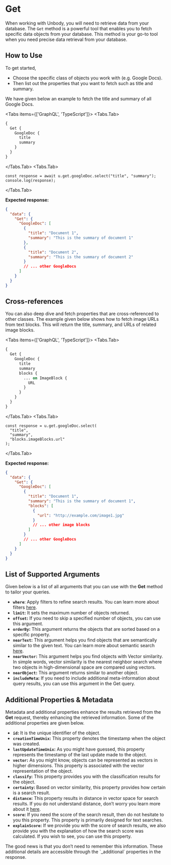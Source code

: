 
# Get

When working with Unbody, you will need to retrieve data from your database. The `Get` method is a powerful tool that enables you to fetch specific data objects from your database. This method is your go-to tool when you need precise data retrieval from your database.

## How to Use

To get started,

- Choose the specific class of objects you work with (e.g. Google Docs).
- Then list out the properties that you want to fetch such as title and summary.

We have given below an example to fetch the title and summary of all Google Docs.

<Tabs items={['GraphQL', 'TypeScript']}>
  <Tabs.Tab>
```graphql copy
{
  Get {
    GoogleDoc {
      title
      summary
    }
  }
}
```
  </Tabs.Tab>
  <Tabs.Tab>
```tsx copy
const response = await u.get.googleDoc.select("title", "summary");
console.log(response);
```
</Tabs.Tab>
</Tabs>

**Expected response:**

```json
{
  "data": {
    "Get": {
      "GoogleDoc": [
        {
          "title": "Document 1",
          "summary": "This is the summary of document 1"
        },
        {
          "title": "Document 2",
          "summary": "This is the summary of document 2"
        }
        // ... other GoogleDocs
      ]
    }
  }
}
```

## **Cross-references**

You can also deep dive and fetch properties that are cross-referenced to other classes. The example given below shows how to fetch image URLs from text blocks. This will return the title, summary, and URLs of related image blocks.

<Tabs items={['GraphQL', 'TypeScript']}>
  <Tabs.Tab>
```graphql copy
{
  Get {
    GoogleDoc {
      title
      summary
      blocks {
        ... on ImageBlock {
          URL
        }
      }
    }
  }
}
```
  </Tabs.Tab>
  <Tabs.Tab>
```tsx copy
const response = u.get.googleDoc.select(
  "title",
  "summary",
  "blocks.imageBlocks.url"
);
```
</Tabs.Tab>
</Tabs>

**Expected response:**

```json
{
  "data": {
    "Get": {
      "GoogleDoc": [
        {
          "title": "Document 1",
          "summary": "This is the summary of document 1",
          "blocks": [
            {
              "url": "http://example.com/image1.jpg"
            }
            // ... other image blocks
          ]
        }
        // ... other GoogleDocs
      ]
    }
  }
}
```

## **List of Supported Arguments**

Given below is a list of all arguments that you can use with the **Get** method to tailor your queries.

- **`where`**: Apply filters to refine search results. You can learn more about filters [here](/graphql-api/filters).
- **`limit`:** It sets the maximum number of objects returned.
- **`offset`:** If you need to skip a specified number of objects, you can use this argument.
- **`orderBy`:** This argument returns the objects that are sorted based on a specific property.
- **`nearText`:** This argument helps you find objects that are semantically similar to the given text. You can learn more about semantic search [here](/graphql-api/search/semantic-search).
- **`nearVector`:** This argument helps you find objects with Vector similarity. In simple words, vector similarity is the nearest neighbor search where two objects in high-dimensional space are compared using vectors.
- **`nearObject`:** This argument returns similar to another object.
- **`includeMeta`:** If you need to include additional meta-information about query results, you can use this argument in the Get query.

## **Additional Properties & Metadata**

Metadata and additional properties enhance the results retrieved from the **Get** request, thereby enhancing the retrieved information. Some of the additional properties are given below.

- **`id`:** It is the unique identifier of the object.
- **`creationTimeUnix`:** This property denotes the timestamp when the object was created.
- **`lastUpdateTimeUnix`:** As you might have guessed, this property represents the timestamp of the last update made to the object.
- **`vector`:** As you might know, objects can be represented as vectors in higher dimensions. This property is associated with the vector representation of the object.
- **`classify`:** This property provides you with the classification results for the object.
- **`certainty`:** Based on vector similarity, this property provides how certain is a search result.
- **`distance`:** This property results in distance in vector space for search results. If you do not understand distance, don’t worry you learn more about it [here](https://ocw.mit.edu/ans7870/18/18.013a/textbook/HTML/chapter03/section08.html#:~:text=The%20distance%20between%20two%20vectors,we%20have%20the%20Pythagorean%20theorem.).
- **`score`:** If you need the score of the search result, then do not hesitate to you this property. This property is primarily designed for text searches.
- **`explainScore`:** If we provide you with the score of search results, we also provide you with the explanation of how the search score was calculated. If you wish to see, you can use this property.

<Callout type="info" emoji="ℹ️">
  The good news is that you don’t need to remember this information. These
  additional details are accessible through the `_additional` properties in the
  response.
</Callout>

